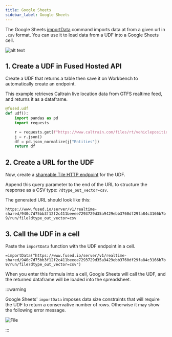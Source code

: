 ```yaml
---
title: Google Sheets
sidebar_label: Google Sheets
---
```



The Google Sheets [importData](https://support.google.com/docs/answer/3093335?hl=en)
command imports data at from a given url in `.csv` format. You can use it to load data
from a UDF into a Google Sheets cell.

![alt text](https://fused-magic.s3.us-west-2.amazonaws.com/docs_assets/gifs/google_sheets.gif)



## 1. Create a UDF in Fused Hosted API

Create a UDF that returns a table then save it on Workbench to automatically create an
endpoint.

This example retrieves Caltrain live location data from GTFS realtime feed, and returns
it as a dataframe.

```python showLineNumbers
@fused.udf
def udf():
    import pandas as pd
    import requests

    r = requests.get(f"https://www.caltrain.com/files/rt/vehiclepositions/CT.json")
    j = r.json()
    df = pd.json_normalize(j["Entities"])
    return df
```

## 2. Create a URL for the UDF

Now, create a [shareable Tile HTTP endpoint](/core-concepts/run/#http-requests) for the UDF.

Append this query parameter to the end of the URL to structure the response as a CSV
type: `?dtype_out_vector=csv`.

The generated URL should look like this:

`https://www.fused.io/server/v1/realtime-shared/940c7d75bb3f12f2c411beeee7293729d35a9429ebb3760df29fa84c3166b7b9/run/file?dtype_out_vector=csv`

## 3. Call the UDF in a cell

Paste the `importData` function with the UDF endpoint in a cell.

`=importData("https://www.fused.io/server/v1/realtime-shared/940c7d75bb3f12f2c411beeee7293729d35a9429ebb3760df29fa84c3166b7b9/run/file?dtype_out_vector=csv")`

When you enter this formula into a cell, Google Sheets will call the UDF, and the
returned dataframe will be loaded into the spreadsheet.



:::warning

Google Sheets' `importData` imposes data size constraints that will require the UDF to
return a conservative number of rows. Otherwise it may show the following error message.


<div style={{textAlign: 'center'}}>
<img src={sl} alt="File" style={{width: 600}} />
</div>

:::
